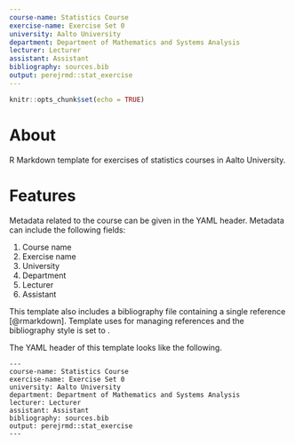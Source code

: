 ```yaml
---
course-name: Statistics Course
exercise-name: Exercise Set 0
university: Aalto University
department: Department of Mathematics and Systems Analysis
lecturer: Lecturer
assistant: Assistant
bibliography: sources.bib
output: perejrmd::stat_exercise
---
```


```r
knitr::opts_chunk$set(echo = TRUE)
```

# About

R Markdown template for exercises of statistics courses in Aalto University.

# Features

Metadata related to the course can be given in the YAML header. Metadata can include the following fields:

1. Course name
2. Exercise name
3. University
4. Department
5. Lecturer
6. Assistant

This template also includes a bibliography file containing a single reference [@rmarkdown]. Template uses \texttt{bibtex} for managing references and the bibliography style is set to \texttt{authoryear}.

The YAML header of this template looks like the following.
```
---
course-name: Statistics Course
exercise-name: Exercise Set 0
university: Aalto University
department: Department of Mathematics and Systems Analysis
lecturer: Lecturer
assistant: Assistant
bibliography: sources.bib
output: perejrmd::stat_exercise
---
```
